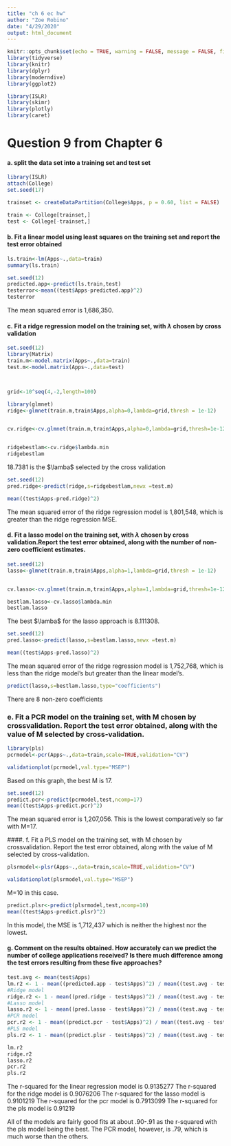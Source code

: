 ```yaml
---
title: "ch 6 ec hw"
author: "Zoe Robino"
date: "4/29/2020"
output: html_document
---
```


```r
knitr::opts_chunk$set(echo = TRUE, warning = FALSE, message = FALSE, fig.align = "center", comment = NA, options(scipen=999))
library(tidyverse)
library(knitr)
library(dplyr)
library(moderndive)
library(ggplot2)

library(ISLR)
library(skimr)
library(plotly)
library(caret)
```

# Question 9 from Chapter 6

#### a. split the data set into a training set and test set

```r
library(ISLR)
attach(College)
set.seed(17)

trainset <- createDataPartition(College$Apps, p = 0.60, list = FALSE)

train <- College[trainset,]
test <- College[-trainset,]

```


#### b. Fit a linear model using least squares on the training set and report the test error obtained

```r
ls.train<-lm(Apps~.,data=train)
summary(ls.train)
```

```r
set.seed(12)
predicted.app<-predict(ls.train,test)
testerror<-mean((test$Apps-predicted.app)^2)
testerror
```

The mean squared error is 1,686,350.

#### c. Fit a ridge regression model on the training set, with $\lambda$ chosen by cross validation

```r
set.seed(12)
library(Matrix)
train.m<-model.matrix(Apps~.,data=train)
test.m<-model.matrix(Apps~.,data=test)



grid<-10^seq(4,-2,length=100)

library(glmnet)
ridge<-glmnet(train.m,train$Apps,alpha=0,lambda=grid,thresh = 1e-12)


cv.ridge<-cv.glmnet(train.m,train$Apps,alpha=0,lambda=grid,thresh=1e-12)


ridgebestlam<-cv.ridge$lambda.min
ridgebestlam
```
18.7381 is the $\lamba$ selected by the cross validation

```r
set.seed(12)
pred.ridge<-predict(ridge,s=ridgebestlam,newx =test.m)

mean((test$Apps-pred.ridge)^2)
```

The mean squared error of the ridge regression model is 1,801,548, which is greater than the ridge regression MSE.

#### d. Fit a lasso model on the training set, with $\lambda$ chosen by cross validation.Report the test error obtained, along with the number of non-zero coefficient estimates.

```r
set.seed(12)
lasso<-glmnet(train.m,train$Apps,alpha=1,lambda=grid,thresh = 1e-12)


cv.lasso<-cv.glmnet(train.m,train$Apps,alpha=1,lambda=grid,thresh=1e-12)

bestlam.lasso<-cv.lasso$lambda.min
bestlam.lasso
```

The best $\lamba$ for the lasso approach is  8.111308.

```r
set.seed(12)
pred.lasso<-predict(lasso,s=bestlam.lasso,newx =test.m)

mean((test$Apps-pred.lasso)^2)
```


The mean squared error of the ridge regression model is 1,752,768, which is less than the ridge model's but greater than the linear model's.

```r
predict(lasso,s=bestlam.lasso,type="coefficients")
```

There are 8 non-zero coefficients

### e. Fit a PCR model on the training set, with M chosen by crossvalidation. Report the test error obtained, along with the value of M selected by cross-validation.


```r
library(pls)
pcrmodel<-pcr(Apps~.,data=train,scale=TRUE,validation="CV")

validationplot(pcrmodel,val.type="MSEP")
```

Based on this graph, the best M is 17.

```r
set.seed(12)
predict.pcr<-predict(pcrmodel,test,ncomp=17)
mean((test$Apps-predict.pcr)^2)
```

The mean squared error is 1,207,056. This is the lowest comparatively so far with M=17.


####. f. Fit a PLS model on the training set, with M chosen by crossvalidation. Report the test error obtained, along with the value of M selected by cross-validation.

```r
plsrmodel<-plsr(Apps~.,data=train,scale=TRUE,validation="CV")

validationplot(plsrmodel,val.type="MSEP")
```

M=10 in this case.

```r
predict.plsr<-predict(plsrmodel,test,ncomp=10)
mean((test$Apps-predict.plsr)^2)
```

In this model, the MSE is 1,712,437 which is neither the highest nor the lowest. 

#### g. Comment on the results obtained. How accurately can we predict the number of college applications received? Is there much difference among the test errors resulting from these five approaches?

```r
test.avg <- mean(test$Apps)
lm.r2 <- 1 - mean((predicted.app - test$Apps)^2) / mean((test.avg - test$Apps)^2)
#Ridge model
ridge.r2 <- 1 - mean((pred.ridge - test$Apps)^2) / mean((test.avg - test$Apps)^2)
#Lasso model
lasso.r2 <- 1 - mean((pred.lasso - test$Apps)^2) / mean((test.avg - test$Apps)^2)
#PCR model
pcr.r2 <- 1 - mean((predict.pcr - test$Apps)^2) / mean((test.avg - test$Apps)^2)
#PLS model
pls.r2 <- 1 - mean((predict.plsr - test$Apps)^2) / mean((test.avg - test$Apps)^2)
```

```r
lm.r2
ridge.r2
lasso.r2
pcr.r2
pls.r2

```

The r-squared for the linear regression model is  0.9135277
The r-squared for the ridge model is  0.9076206
The r-squared for the lasso model is  0.9101219
The r-squared for the pcr model is  0.7913099
The r-squared for the pls model is  0.91219

All of the models are fairly good fits at about .90-.91 as the r-squared with the pls model being the best. The PCR model, however, is .79, which is much worse than the others. 

